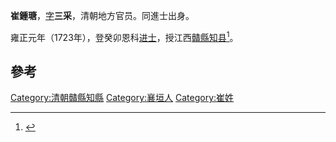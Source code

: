 '''崔鍾瑭'''，[[表字|字]]'''三采'''，清朝地方官员。同進士出身。

雍正元年（1723年），登癸卯恩科[[进士|进士]]，授江西[[贛縣|贛縣]][[知县|知县]]<ref>{{cite news|author=长治市地方志办公室|title=襄垣县进士名录|url=http://www.dfz.changzhi.gov.cn/960rn.jsp?urltype=news.NewsContentUrl&wbnewsid=231800&wbtreeid=21514|accessdate=2013-08-14|newspaper=长治市地方志办公室|deadurl=yes|archiveurl=https://web.archive.org/web/20130819012130/http://www.dfz.changzhi.gov.cn/960rn.jsp?urltype=news.NewsContentUrl&wbnewsid=231800&wbtreeid=21514|archivedate=2013年8月19日|df=}}</ref>。

==參考==
{{reflist}}
{{清朝官员小作品}}
{{雍正元年癸卯恩科殿試金榜}}
{{DEFAULTSORT:Cui崔}}
[[Category:清朝贛縣知縣|Category:清朝贛縣知縣]]
[[Category:襄垣人|Category:襄垣人]]
[[Category:崔姓|Category:崔姓]]